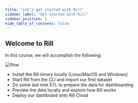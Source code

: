 ```yaml
---
title: "Let’s get started with Rill"
sidebar_label: "Get started with Rill"
sidebar_position: 1
hide_table_of_contents: false
---
```


## Welcome to Rill

In this course, we will accomplish the following:

![flow](/img/tutorials/101/overall-flow.png)

- Install the Rill binary locally [Linux/MacOS and Windows]
- Start Rill from the CLI and import our first dataset
- Do some last mile ETL to prepare the data for dashboarding
- Preview the data locally and explore how Rill works
- Deploy our dashboard onto Rill Cloud



